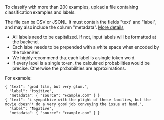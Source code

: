 To classify with more than 200 examples, upload a file containing classification examples and labels.

The file can be CSV or JSONL. It must contain the fields "text" and "label", and may also include the column "metadata". [More details](https://beta.openai.com/docs/guides/classifications)

* All labels need to be capitalized. If not, input labels will be formatted at the backend.
* Each label needs to be prepended with a white space when encoded by the tokenizer.
* We highly recommend that each label is a single token word.
* If every label is a single token, the calculated probabilities would be precise. Otherwise the probabilities are approximations.

For example:

```
{ "text": "good film, but very glum.",
  "label": "Positive",
  "metadata": { "source": "example.com" } }
{ "text": "i sympathize with the plight of these families, but the movie doesn't do a very good job conveying the issue at hand.",
  "label": "Negative",
  "metadata": { "source": "example.com" } }
```
